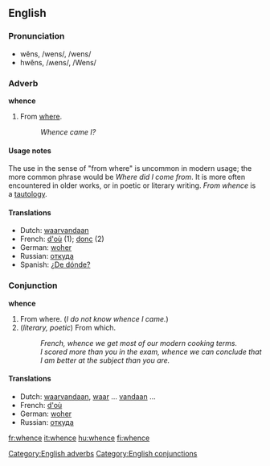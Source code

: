 ==English==

===Pronunciation===
*wĕns, /wens/, /wens/
*hwĕns, /ʍens/, /Wens/

===Adverb===
'''whence'''

# From [[where]].
#: ''Whence came I?''

====Usage notes====
The use in the sense of "from where" is uncommon in modern usage; the more common phrase would be ''Where did I come from''.  It is more often encountered in older works, or in poetic or literary writing.  ''From whence'' is a [[tautology]].

====Translations====
*Dutch: [[waarvandaan]]
*French: [[d'où]] (1); [[donc]] (2)
*German: [[woher]]
*Russian: [[откуда]]
*Spanish: [[¿De dónde?]]

===Conjunction===
'''whence'''

# From where.  (''I do not know whence I came.'')
# (''literary, poetic'') From which.
#: ''French, whence we get most of our modern cooking terms.''
#: ''I scored more than you in the exam, whence we can conclude that I am better at the subject than you are.''

====Translations====
*Dutch: [[waarvandaan]], [[waar]] ... [[vandaan]] ...
*French: [[d'où]]
*German: [[woher]]
*Russian: [[откуда]]

[[Category:English adverbs]]
[[Category:English conjunctions]]

[[fr:whence]]
[[it:whence]]
[[hu:whence]]
[[fi:whence]]